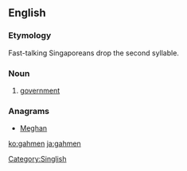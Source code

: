 ==English==

===Etymology===
Fast-talking Singaporeans drop the second syllable.

===Noun===
{{en-noun}}

# {{context|Singapore}} [[government]]

===Anagrams===
* [[Meghan#English|Meghan]]

[[Category:Singlish]]

[[ko:gahmen]]
[[ja:gahmen]]